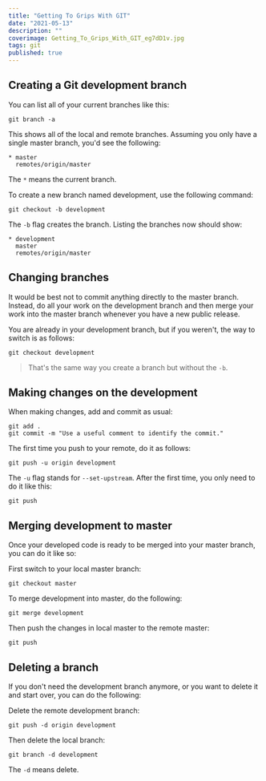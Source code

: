 ```yaml
---
title: "Getting To Grips With GIT"
date: "2021-05-13"
description: ""
coverimage: Getting_To_Grips_With_GIT_eg7dD1v.jpg
tags: git
published: true
---
```

## Creating a Git development branch

You can list all of your current branches like this:
```
git branch -a
```
This shows all of the local and remote branches. Assuming you only have a single master branch, you'd see the following:
```
* master
  remotes/origin/master
```

The `*` means the current branch.

To create a new branch named development, use the following command:
```
git checkout -b development
```

The `-b` flag creates the branch. Listing the branches now should show:
```
* development
  master
  remotes/origin/master
```

## Changing branches

It would be best not to commit anything directly to the master branch. Instead, do all your work on the development branch and then merge your work into the master branch whenever you have a new public release.

You are already in your development branch, but if you weren't, the way to switch is as follows:
```
git checkout development
```

> That's the same way you create a branch but without the `-b`.

## Making changes on the development

When making changes, add and commit as usual:
```
git add .
git commit -m "Use a useful comment to identify the commit."
```

The first time you push to your remote, do it as follows:
```
git push -u origin development
```
The `-u` flag stands for `--set-upstream`.  After the first time, you only need to do it like this:
```
git push
```

## Merging development to master

Once your developed code is ready to be merged into your master branch, you can do it like so:

First switch to your local master branch:
```
git checkout master
```

To merge development into master, do the following:
```
git merge development
```

Then push the changes in local master to the remote master:
```
git push
```

## Deleting a branch

If you don't need the development branch anymore, or you want to delete it and start over, you can do the following:

Delete the remote development branch:
```
git push -d origin development
```

Then delete the local branch:
```
git branch -d development
```

The `-d` means delete.